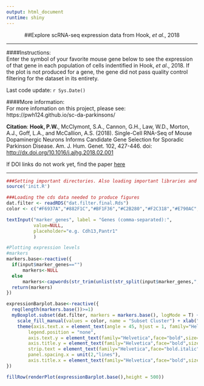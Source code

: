 ```yaml
---
output: html_document
runtime: shiny
---
```

<!-- Global site tag (gtag.js) - Google Analytics -->
<script async src="https://www.googletagmanager.com/gtag/js?id=UA-112321839-1"></script>
<script>
  window.dataLayer = window.dataLayer || [];
  function gtag(){dataLayer.push(arguments);}
  gtag('js', new Date());

  gtag('config', 'UA-112321839-1');
  
</script>

<center>
##Explore scRNA-seq expression data from Hook, _et al_., 2018
</center>
***

<div class="row">

<div class="col-md-6 text-center">
####Instructions:  
Enter the symbol of your favorite mouse gene below to see the expression of that gene in each population of cells indentified in Hook, _et al_., 2018. If the plot is not produced for a gene, the gene did not pass quality control filtering for the dataset in its entirety.   

Last code update: `r Sys.Date()` 

</div>

<div class="col-md-6 text-center">
####More information:  
For more infomation on this project, please see: https://pwh124.github.io/sc-da-parkinsons/

**Citation**: **Hook, P.W.**, McClymont, S.A., Cannon, G.H., Law, W.D., Morton, A.J., Goff, L.A., and McCallion, A.S. (2018). Single-Cell RNA-Seq of Mouse Dopaminergic Neurons Informs Candidate Gene Selection for Sporadic Parkinson Disease. Am. J. Hum. Genet. 102, 427-446. doi: <a href="http://dx.doi.org/10.1016/j.ajhg.2018.02.001" target="_blank">http://dx.doi.org/10.1016/j.ajhg.2018.02.001</a>

If DOI links do not work yet, find the paper <a href="http://www.cell.com/ajhg/fulltext/S0002-9297(18)30046-6" target="_blank">here</a>  

</div></div>

***  

```r
###Setting important directories. Also loading important libraries and custom functions for analysis.
source('init.R')
```

```r
###Loading the cds data needed to produce figures
dat.filter <- readRDS("dat.filter.final.Rds")
color <- c("#F6937A","#882F1C","#BF1F36","#C2B280","#F2C318","#E790AC","#F18421","#0168A5","#848483","#A4CAEB","#885793","#008957","#222222")
```

```r
textInput("marker_genes", label = "Genes (comma-separated):",
          value=NULL,
          placeholder="e.g. Cdh13,Pantr1"
          )
```

```r
#Plotting expression levels
#markers
markers.base<-reactive({
  if(input$marker_genes=="")
      markers<-NULL
  else
      markers<-capwords(str_trim(unlist(str_split(input$marker_genes,","))),strict=TRUE)
  return(markers)
})

expressionBarplot.base<-reactive({
  req(length(markers.base())>=1)
  myBoxplot.subset(dat.filter, markers = markers.base(), logMode = T) + 
    scale_fill_manual(values = color, name = "Subset Cluster") + xlab("Subset Cluster") +
    theme(axis.text.x = element_text(angle = 45, hjust = 1, family="Helvetica",face="bold", size=12),
        legend.position = "none",
        axis.text.y = element_text(family="Helvetica",face="bold",size=12),
        axis.title.y = element_text(family="Helvetica",face="bold",size=14,margin=margin(r=20)),
        strip.text = element_text(family="Helvetica",face="bold.italic",size=16),
        panel.spacing.x = unit(2,"lines"),
        axis.title.x = element_text(family="Helvetica",face="bold",size=14,margin=margin(t=20)))
})

fillRow(renderPlot(expressionBarplot.base(),height = 500))
```

